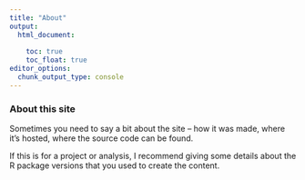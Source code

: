 ```yaml
---
title: "About"
output: 
  html_document:
    
    toc: true
    toc_float: true
editor_options: 
  chunk_output_type: console
---
```


### About this site

Sometimes you need to say a bit about the site -- how it was made, where it's hosted, where the source code can be found. 

If this is for a project or analysis, I recommend giving some details about the R package versions that you used to create the content.
